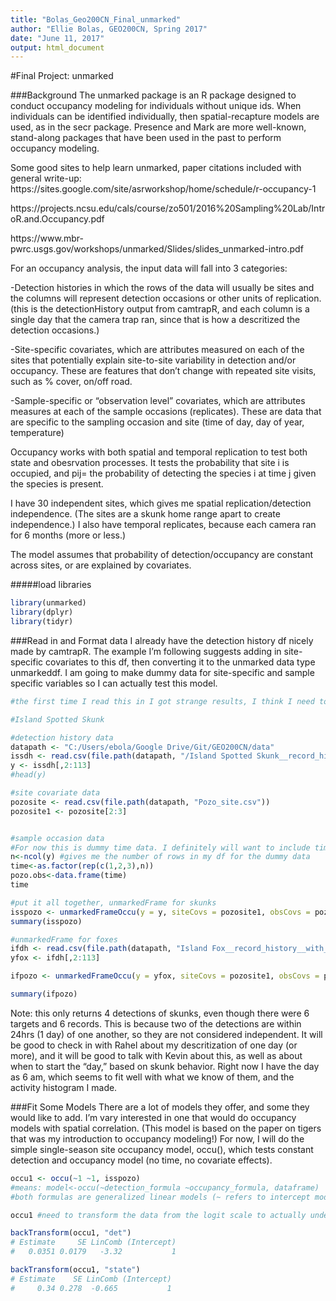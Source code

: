 ```yaml
---
title: "Bolas_Geo200CN_Final_unmarked"
author: "Ellie Bolas, GEO200CN, Spring 2017"
date: "June 11, 2017"
output: html_document
---
```

#Final Project: unmarked


###Background
The unmarked package is an R package designed to conduct occupancy modeling for individuals without unique ids. When individuals can be identified individually, then spatial-recapture models are used, as in the secr package. Presence and Mark are more well-known, stand-along packages that have been used in the past to perform occupancy modeling. 

Some good sites to help learn unmarked, paper citations included with general write-up:
https://sites.google.com/site/asrworkshop/home/schedule/r-occupancy-1

https://projects.ncsu.edu/cals/course/zo501/2016%20Sampling%20Lab/IntroR.and.Occupancy.pdf

https://www.mbr-pwrc.usgs.gov/workshops/unmarked/Slides/slides_unmarked-intro.pdf

For an occupancy analysis, the input data will fall into 3 categories:

-Detection histories in which the rows of the data will usually be sites and the columns will represent detection occasions or other units of replication. (this is the detectionHistory output from camtrapR, and each column is a single day that the camera trap ran, since that is how a descritized the detection occasions.)

-Site-specific covariates, which are attributes measured on each of the sites that potentially explain site-to-site variability in detection and/or occupancy. These are features that don't change with repeated site visits, such as % cover, on/off road.

-Sample-specific or "observation level" covariates, which are attributes measures at each of the sample occasions (replicates). These are data that are specific to the sampling occasion and site (time of day, day of year, temperature)

Occupancy works with both spatial and temporal replication to test both state and obesrvation processes. It tests the probability that site i is occupied, and pij= the probability of detecting the species i at time j given the species is present.

I have 30 independent sites, which gives me spatial replication/detection independence. (The sites are a skunk home range apart to create independence.) I also have temporal replicates, because each camera ran for 6 months (more or less.)

The model assumes that probability of detection/occupancy are constant across sites, or are explained by covariates.

#####load libraries
```r
library(unmarked)
library(dplyr)
library(tidyr)
```


###Read in and Format data
I already have the detection history df nicely made by camtrapR. The example I'm following suggests adding in site-specific covariates to this df, then converting it to the unmarked data type unmarkeddf. I am going to make dummy data for site-specific and sample specific variables so I can actually test this model.
```r
#the first time I read this in I got strange results, I think I need to remove the site labels from the data sets

#Island Spotted Skunk

#detection history data
datapath <- "C:/Users/ebola/Google Drive/Git/GEO200CN/data"
issdh <- read.csv(file.path(datapath, "/Island Spotted Skunk__record_history__with_effort__1_days_per_occasion__occasionStart6h__first_day_2016-08-25__2017-06-11.csv"))
y <- issdh[,2:113]
#head(y)

#site covariate data
pozosite <- read.csv(file.path(datapath, "Pozo_site.csv"))
pozosite1 <- pozosite[2:3]


#sample occasion data
#For now this is dummy time data. I definitely will want to include time, and I think temperature in the real thing. I think that the skunks were more active once it got cooler, and it would be nice to be able to demonstate that.
n<-ncol(y) #gives me the number of rows in my df for the dummy data
time<-as.factor(rep(c(1,2,3),n))
pozo.obs<-data.frame(time)
time

#put it all together, unmarkedFrame for skunks 
isspozo <- unmarkedFrameOccu(y = y, siteCovs = pozosite1, obsCovs = pozo.obs) 
summary(isspozo)

#unmarkedFrame for foxes
ifdh <- read.csv(file.path(datapath, "Island Fox__record_history__with_effort__1_days_per_occasion__occasionStart6h__first_day_2016-08-25__2017-06-11.csv"))
yfox <- ifdh[,2:113]

ifpozo <- unmarkedFrameOccu(y = yfox, siteCovs = pozosite1, obsCovs = pozo.obs)

summary(ifpozo)
```
Note: this only returns 4 detections of skunks, even though there were 6 targets and 6 records. This is because two of the detections are within 24hrs (1 day) of one another, so they are not considered independent. It will be good to check in with Rahel about my descritization of one day (or more), and it will be good to talk with Kevin about this, as well as about when to start the "day," based on skunk behavior. Right now I have the day as 6 am, which seems to fit well with what we know of them, and the activity histogram I made.

###Fit Some Models
There are a lot of models they offer, and some they would like to add. I'm vary interested in one that would do occupancy models with spatial correlation. (This model is based on the paper on tigers that was my introduction to occupancy modeling!) For now, I will do the simple single-season site occupancy model, occu(), which tests constant detection and occupancy model (no time, no covariate effects).
```r
occu1 <- occu(~1 ~1, isspozo)
#means: model<-occu(~detection_formula ~occupancy_formula, dataframe)
#both formulas are generalized linear models (~ refers to intercept models with a logit transformation.) 

occu1 #need to transform the data from the logit scale to actually understand it for both detection ("det") and occupancy ("state")

backTransform(occu1, "det")
# Estimate     SE LinComb (Intercept)
#   0.0351 0.0179   -3.32           1

backTransform(occu1, "state")
# Estimate    SE LinComb (Intercept)
#     0.34 0.278  -0.665           1
```


